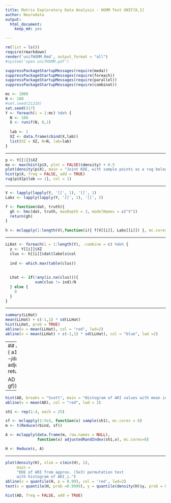 ```yaml
---
title: Matrix Exploratory Data Analysis - HGMM Test UNIF[0,1]
author: Neurodata
output: 
  html_document:
    keep_md: yes

---
```


```r
rm(list = ls())
require(rmarkdown)
render('unifHGMM.Rmd', output_format = "all")
#system('open unifHGMM.pdf')
```


```r
suppressPackageStartupMessages(require(meda))
suppressPackageStartupMessages(require(foreach))
suppressPackageStartupMessages(require(parallel))
suppressPackageStartupMessages(require(combinat))
```


```r
mc <- 1000
N <- 100
#set.seed(21218)
set.seed(317)
Y <- foreach(i = 1:mc) %do% {
  N <- 100
  X <- runif(N, 0,1)
  
  lab <- 1
  XZ <- data.frame(cbind(X,lab))
  list(XZ = XZ, N=N, lab=lab)
}
```

----

```r
p <- Y[[1]]$XZ
mx <- max(hist(p$X, plot = FALSE)$density) + 0.5
plot(density(p$X), main = "Joint KDE, with sample points as a rug below,\n colored by class label.", ylim = c(0,mx))
hist(p$X, freq = FALSE, add = TRUE)
rug(p$X[p$lab == 1], col = 1)
```


----


```r
V <- lapply(lapply(Y, '[[', 1), '[[', 1)
Labs <- lapply(lapply(Y, '[[', 1), '[[', 2)

f <- function(dat, truth){ 
  gh <- hmc(dat, truth, maxDepth = 3, modelNames = c("V"))
  return(gh)
}
      
h <- mclapply(1:length(V),function(i){ f(V[[i]], Labs[[i]]) }, mc.cores=6)
```

----

```r
LLHat <- foreach(i = 1:length(Y), .combine = c) %do% {
  y <- Y[[i]]$XZ
  clus <- h[[i]]$dat$labels$col
  
  ind <- which.max(table(clus))
  
   
  Lhat <- if(!any(is.na(clus))){
             sum(clus != ind)/N
  } else {
    0
  }
}
```


---- 

```r
summary(LLHat)
mean(LLHat) + c(-1,1) * sd(LLHat)
hist(LLHat, prob = TRUE)
abline(v = mean(LLHat), col = "red", lwd=2)
abline(v = mean(LLHat) + c(-1,1) * sd(LLHat), col = "blue", lwd =2)
```
----
## ARI
```r
gf <- function(j){
  a1 <- j$truth
  a2 <- j$dat$labels$col
  ad <- adjustedRandIndex(a1,a2)
  return(ad)
}

AD <- Reduce(c, lapply(h, gf))
```
----

```r
hist(AD, breaks = "Scott", main = "Histogram of ARI values with mean in red", prob = TRUE)
abline(v = mean(AD), col = "red", lwd = 2)
```


```r
sh1 <- rep(1:4, each = 25)

sf <- mclapply(1:5e3, function(x) sample(sh1), mc.cores = 8)
m <- t(Reduce(rbind, sf))

A <- mclapply(data.frame(m, row.names = NULL), 
              function(x) adjustedRandIndex(sh1,x), mc.cores=8)

H <- Reduce(c, A)
```

----


```r
plot(density(H), xlim = c(min(H), 1),
     main = 
     "KDE of ARI from approx. (5e3) permutation test
     with histogram of ARI_i.")
abline(v = quantile(H, p = 0.99), col = 'red', lwd=2)
text(x = quantile(H, prob =0.9999), y = quantile(density(H)$y, prob = 0.85), labels = "<- 99th percentile", col = 'red', pos = 4)

hist(AD, freq = FALSE, add = TRUE)
```








